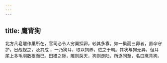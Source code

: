 ```yaml
---
---
---
```

title: 鹰背狗
---




北方凡皂雕作巢所在，官司必令人穷巢探卵，较其多寡。如一巢而三卵者，置卒守护，日觇视之，及其成 ，一乃狗耳，取以饲养，进之于朝。其状与狗无异，但耳尾上多毛羽数根而已。田猎之际，雕则戾天，狗则走陆，所逐同至，名曰鹰背狗。